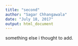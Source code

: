 ```yaml
---
title: "second"
author: "Sagar Chhangawala"
date: "July 18, 2017"
output: html_document
---
```


something else i thought to add.